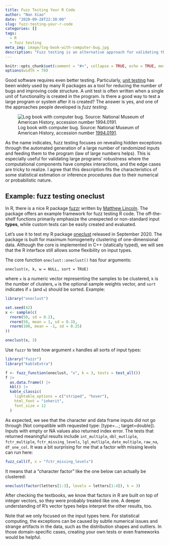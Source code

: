```yaml
---
title: Fuzz Testing Your R Code
author: "Nan Xiao"
date: "2020-09-28T22:30:00"
slug: fuzz-testing-your-r-code
categories: []
tags:
  - R
  - fuzz testing
meta_img: image/log-book-with-computer-bug.jpg
description: "Fuzz testing is an alternative approach for validating the robustness of your R code."
---
```


```r
knitr::opts_chunk$set(comment = "#>", collapse = TRUE, echo = TRUE, message = FALSE)
options(width = 70)
```

Good software requires even better testing. Particularly, [unit testing](https://r-pkgs.org/testing-basics.html) has been widely used by many R packages as a tool for reducing the number of bugs and improving code structure. A unit test is often written when a single unit of functionality is created in the program. Is there a good way to test a large program or system after it is created? The answer is yes, and one of the approaches people developed is *fuzz testing*.

![Log book with computer bug. Source: National Museum of American History, accession number [1994.0191](https://americanhistory.si.edu/collections/object/nmah_334663).](/image/log-book-with-computer-bug.jpg)

As the name indicates, fuzz testing focuses on revealing hidden exceptions through the automated generation of a large number of randomized inputs and feeding them to the program (law of large numbers helps). This is especially useful for validating large programs' robustness where the computational components have complex interactions, and the edge cases are tricky to realize. I agree that this description fits the characteristics of some statistical estimation or inference procedures due to their numerical or probabilistic nature.

## Example: fuzz testing oneclust

In R, there is a nice R package [fuzzr](https://cran.r-project.org/package=fuzzr) written by [Matthew Lincoln](https://github.com/mdlincoln). The package offers an example framework for fuzz testing R code. The off-the-shelf functions primarily emphasize the unexpected or non-standard input **types**, while custom tests can be easily created and evaluated.

Let's use it to test my R package [oneclust](https://nanx.me/oneclust/) released in September 2020. The package is built for maximum homogeneity clustering of one-dimensional data. Although the core is implemented in C++ (statically typed), we will see that the R interface still allows some flexibility on input types.

The core function `oneclust::oneclust()` has four arguments:

```
oneclust(x, k, w = NULL, sort = TRUE)
```

where `x` is a numeric vector representing the samples to be clustered, `k` is the number of clusters, `w` is the optional sample weights vector, and `sort` indicates if `x` (and `w`) should be sorted. Example:

```r
library("oneclust")

set.seed(42)
x <- sample(c(
  rnorm(50, sd = 0.2),
  rnorm(50, mean = 1, sd = 0.3),
  rnorm(100, mean = -1, sd = 0.25)
))

oneclust(x, 3)
```

Use `fuzzr` to test how argument `x` handles all sorts of input types:

```r
library("fuzzr")
library("kableExtra")

f <- fuzz_function(oneclust, "x", k = 3, tests = test_all())
f |>
  as.data.frame() |>
  kbl() |>
  kable_classic(
    lightable_options = c("striped", "hover"),
    html_font = "inherit",
    font_size = 12
  )
```

As expected, we see that the character and data frame inputs did not go through (Not compatible with requested type: [type=...; target=double]). Inputs with empty or NA values also returned index error. The tests that returned meaningful results include `int_multiple`, `dbl_mutliple`, `fctr_multiple`, `fctr_missing_levels`, `lgl_mutliple`, `date_multiple`, `raw_na`, `df_one_col`. It was a bit surprising for me that a factor with missing levels can run here:

```r
fuzz_call(f, x = "fctr_missing_levels")
```

It means that a "character factor" like the one below can actually be clustered:

```r
oneclust(factor(letters[1:3], levels = letters[1:4]), k = 3)
```

After checking the textbooks, we know that factors in R are built on top of integer vectors, so they were probably treated like one. A deeper understanding of R's vector types helps interpret the other results, too.

Note that we only focused on the input types here. For statistical computing, the exceptions can be caused by subtle numerical issues and strange artifacts in the data, such as the distribution shapes and outliers. In those domain-specific cases, creating your own tests or even frameworks would be helpful.
